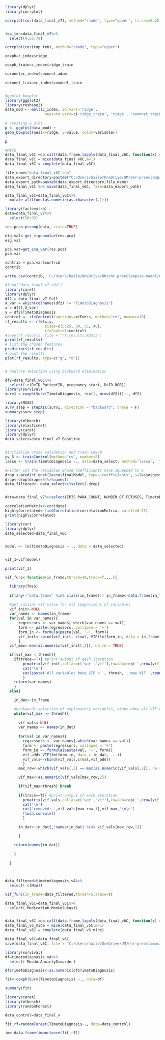 ```r
library(dplyr)
library(corrplot)

corrplot(cor(data_final_v7), method="shade", type="upper", tl.cex=0.25)


top_ten=data_final_v7%>%
  select(4,56:78)

corrplot(cor(top_ten), method="shade", type="upper")

```

```r
coxph=c_index$ridge

coxph_train=c_index$ridge_train

coxnnet=c_index$coxnnet_adam

coxnnet_train=c_index$coxnnet_train


#ggplot boxplot
library(ggplot2)
library(reshape2)
data_mod <- melt(c_index, id.vars='ridge', 
                  measure.vars=c('ridge_train', 'ridge', 'coxnnet_train', 'coxnnet_adam'))
  
# creating a plot
p <- ggplot(data_mod) +
geom_boxplot(aes(x=ridge, y=value, color=variable))

p
```

```r
#MICE
data_final_v6C =do.call(data.frame,lapply(data_final_v6C, function(x) replace(x, is.infinite(x),NA)))
data_final_v6C = mice(data_final_v6C,m=1)
data_final_v6C = complete(data_final_v6C)

file_name="data_final_v6C.rda"
data_export_directory=paste0("C:/Users/haile/OneDrive/UM/ehr-preeclampsia-model/data/processed/") 
data_export_path=paste0(data_export_directory,file_name)
data_final_v6C %>% save(data_final_v6C, file=data_export_path)

data_final_v6C=data_final_v6C%>%
  mutate_all(funs(as.numeric(as.character(.))))
```

```r
library(factoextra)
data=data_final_v7%>%
  select(56:96)

res.pca<-prcomp(data, scale=TRUE)

eig.val<-get_eigenvalue(res.pca)
eig.val

pca.var=get_pca_var(res.pca)
pca.var

contrib = pca.var$contrib
contrib

write.csv(contrib, 'C:/Users/haile/OneDrive/UM/ehr-preeclampsia-model/data/processed/Time to Diagnosis/pca_results.csv', row.names = FALSE)

```

```r

#load("data_final_v7.rda")
library(caret)
library(dplyr)
df2 = data_final_v7_Full
X_var = which(colnames(df2) != "TimetoDiagnosis")
x = df2[,X_var]
y = df2$TimetoDiagnosis
control <- rfeControl(functions=rfFuncs, method="cv", number=10)
rf_results <- rfe(x,y,
                  sizes=c(5:25, 30, 35, 40), 
                  rfeControl=control)
#save(rf_results, file = "rf_results.RData")
print(rf_results)
# list the chosen features
predictors(rf_results)
# plot the results
plot(rf_results, type=c("g", "o"))


# Feature selection using backward elimination

df2=data_final_v6C%>%
  select(-c(DeID_PatientID, pregnancy_start, DeID_DOB))
library(survival)
surv1 = coxph(Surv(TimetoDiagnosis, rep(1, nrow(df2)))~., df2)

library(MASS)
surv_step = stepAIC(surv1, direction = "backward", trace = F)
summary(surv_step)


```

```r
library(mlbench)
library(elasticnet)
library(caret)
library(dplyr)
data_select=data_final_v7_Baseline


#Initialize cross validation and train LASSO
cv_5 <- trainControl(method="cv", number=5)
lasso <- train(TimetoDiagnosis ~., data=data_select, method='lasso',  trControl=cv_5)

#Filter out the variables whose coefficients have squeezed to 0
drop <-predict.enet(lasso$finalModel, type='coefficients', s=lasso$bestTune$fraction, mode='fraction')$coefficients  
drop<-drop[drop==0]%>%names()
data_filtered<- data_select%>%select(-drop) 



```

```r
data=data_final_v7%>%select(EPIS_PARA_COUNT, NUMBER_OF_FETUSES, TimetoDiagnosis, UncomplicatedHypertension, ComplicatedDiabetesAny, SystemicLupusErythematosus, Depression, AfricanAmerican, History_UncomplicatedHypertension, History_ComplicatedDiabetesTypeII, History_ChronicKidneyDisease, History_MoodOrAnxietyDisorder, History_ComplicatedDiabetesAny, History_UncomplicatedDiabetesAny, ALT_first_tri, ALT_second_tri, ProteinCreatinine_first_tri, ProteinCreatinine_second_trimester, Hematocrit_first_tri, Red_Cell_Distribution_Width_second_tri, AbnormalRCDWCountFirstTri, AbnormalRBCCountSecondTri, AbnormalMCVCountFirstTri, AbnormalMCHCountSecondTri, AbnormalHematocritCountFirstTri, AbnormalHematocritCountSecondTri, AbnormalCreatinineCountFirstTri, AbnormalCreatinineCountSecondTri, AbnormalPlateletCount, AbnormalALTCountFirstTri, BPDiaMean_FirstTri, BPSysMax_FirstTri, BPSysMean_FirstTri, RespiratoryRateMean_FirstTri, RespiratoryRateSD_FirstTri, HeartRateMax_FirstTri, HeartRateMin_FirstTri, BPDiaMean_SecondTri, TemperatureMax_SecondTri, TemperatureMin_SecondTri, StageIIHypertension_Count, Medication_Benzodiazepine, Medication_Antacids, Medication_CalciumChannelBlockers, MaternalAge)

correlationMatrix<-cor(data)
highlyCorrelated<-findCorrelation(correlationMatrix, cutoff=0.75)
print(highlyCorrelated)


```

```r

library(car)
library(dplyr)
data_selected=data_final_v6C


model <- lm(TimetoDiagnosis ~ ., data = data_selected)


vif_1=vif(model)

print(vif_1)


```

```r
vif_func<-function(in_frame,thresh=10,trace=T,...){

  library(fmsb)
  
  if(any(!'data.frame' %in% class(in_frame))) in_frame<-data.frame(in_frame)
  
  #get initial vif value for all comparisons of variables
  vif_init<-NULL
  var_names <- names(in_frame)
  for(val in var_names){
      regressors <- var_names[-which(var_names == val)]
      form <- paste(regressors, collapse = '+')
      form_in <- formula(paste(val, '~', form))
      vif_init<-rbind(vif_init, c(val, VIF(lm(form_in, data = in_frame, ...))))
      }
  vif_max<-max(as.numeric(vif_init[,2]), na.rm = TRUE)

  if(vif_max < thresh){
    if(trace==T){ #print output of each iteration
        prmatrix(vif_init,collab=c('var','vif'),rowlab=rep('',nrow(vif_init)),quote=F)
        cat('\n')
        cat(paste('All variables have VIF < ', thresh,', max VIF ',round(vif_max,2), sep=''),'\n\n')
        }
    return(var_names)
    }
  else{

    in_dat<-in_frame

    #backwards selection of explanatory variables, stops when all VIF values are below 'thresh'
    while(vif_max >= thresh){
      
      vif_vals<-NULL
      var_names <- names(in_dat)
        
      for(val in var_names){
        regressors <- var_names[-which(var_names == val)]
        form <- paste(regressors, collapse = '+')
        form_in <- formula(paste(val, '~', form))
        vif_add<-VIF(lm(form_in, data = in_dat, ...))
        vif_vals<-rbind(vif_vals,c(val,vif_add))
        }
      max_row<-which(vif_vals[,2] == max(as.numeric(vif_vals[,2]), na.rm = TRUE))[1]

      vif_max<-as.numeric(vif_vals[max_row,2])

      if(vif_max<thresh) break
      
      if(trace==T){ #print output of each iteration
        prmatrix(vif_vals,collab=c('var','vif'),rowlab=rep('',nrow(vif_vals)),quote=F)
        cat('\n')
        cat('removed: ',vif_vals[max_row,1],vif_max,'\n\n')
        flush.console()
        }

      in_dat<-in_dat[,!names(in_dat) %in% vif_vals[max_row,1]]

      }

    return(names(in_dat))
    
    }
  
  }


            
data_filtered=timetodiagnosis_vA%>%
  select(-c(Moo))

vif_func(in_frame=data_filtered,thresh=5,trace=T)

```

```r
data_final_v6C=data_final_v6C%>%
  select(-Medication_Montelukast)


data_final_v6C =do.call(data.frame,lapply(data_final_v6C, function(x) replace(x, is.infinite(x),NA)))
data_final_v6_mice = mice(data_final_v6C,m=1)
data_final_v6C = complete(data_final_v6_mice)

data_final_v6C=data_final_v6C
save(data_final_v6C, file = "C:/Users/haile/OneDrive/UM/ehr-preeclampsia-model/data/processed/data_final_v6C.rda")

```

```r
library(survival)
df=timetodiagnosis_vA%>%
  select(-MoodorAnxietyDisorder)

df$TimetoDiagnosis<-as.numeric(df$TimetoDiagnosis)

fit<-coxph(Surv(TimetoDiagnosis) ~., data=df)

summary(fit)

```

```r
library(caret)
library(mlbench)
library(randomForest)

data_control=data_final_v

fit_rf=randomForest(TimetoDiagnosis~., data=data_control)

im<-data.frame(importance(fit_rf))

```